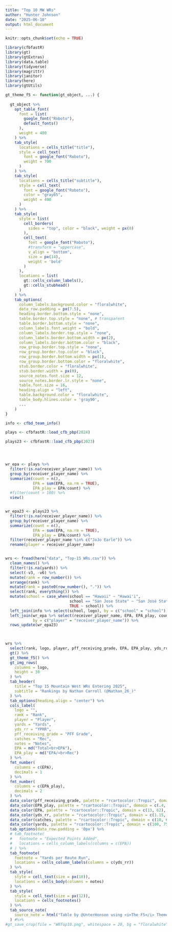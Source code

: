 ```yaml
---
title: "Top 10 MW WRs"
author: "Hunter Johnson"
date: "2025-06-10"
output: html_document
---
```


```r
knitr::opts_chunk$set(echo = TRUE)
```

```r

library(cfbfastR)
library(gt)
library(gtExtras)
library(data.table)
library(tidyverse)
library(magrittr)
library(janitor)
library(here)
library(gtUtils)

```

```r

gt_theme_f5 <- function(gt_object, ...) {
  
  gt_object %>%
    opt_table_font(
      font = list(
        google_font("Roboto"),
        default_fonts()
      ),
      weight = 400
    ) %>%
    tab_style(
      locations = cells_title("title"),
      style = cell_text(
        font = google_font("Roboto"),
        weight = 700
      )
    ) %>%
    tab_style(
      locations = cells_title("subtitle"),
      style = cell_text(
        font = google_font("Roboto"),
        color = "gray65",
        weight = 400
      )
    ) %>%
    tab_style(
      style = list(
        cell_borders(
          sides = "top", color = "black", weight = px(0)
        ),
        cell_text(
          font = google_font("Roboto"),
          #transform = "uppercase",
          v_align = "bottom",
          size = px(14),
          weight = 'bold'
        )
      ),
      locations = list(
        gt::cells_column_labels(),
        gt::cells_stubhead()
      )
    ) %>%
    tab_options(
      column_labels.background.color = "floralwhite",
      data_row.padding = px(7.5),
      heading.border.bottom.style = "none",
      table.border.top.style = "none", # transparent
      table.border.bottom.style = "none",
      column_labels.font.weight = "bold", 
      column_labels.border.top.style = "none",
      column_labels.border.bottom.width = px(2),
      column_labels.border.bottom.color = "black",
      row_group.border.top.style = "none",
      row_group.border.top.color = "black",
      row_group.border.bottom.width = px(1),
      row_group.border.bottom.color = "floralwhite",
      stub.border.color = "floralwhite",
      stub.border.width = px(0),
      source_notes.font.size = 12,
      source_notes.border.lr.style = "none",
      table.font.size = 16,
      heading.align = "left",
      table.background.color = "floralwhite",
      table_body.hlines.color = 'gray90',
      ...
    )
}

```

```r

info <- cfbd_team_info()

plays <- cfbfastR::load_cfb_pbp(2024)

plays23 <- cfbfastR::load_cfb_pbp(2023)




wr_epa <- plays %>%
  filter(!is.na(receiver_player_name)) %>%
  group_by(receiver_player_name) %>%
  summarize(count = n(),
            EPA = sum(EPA, na.rm = TRUE),
            EPA_play = EPA/count) %>%
  #filter(count > 100) %>%
  view()


wr_epa23 <- plays23 %>%
  filter(!is.na(receiver_player_name)) %>%
  group_by(receiver_player_name) %>%
  summarize(count = n(),
            EPA = sum(EPA, na.rm = TRUE),
            EPA_play = EPA/count) %>%
  filter(receiver_player_name %in% c("JoJo Earle")) %>%
  rename(player = receiver_player_name)


wrs <- fread(here("data", "Top-15 WRs.csv")) %>%
  clean_names() %>%
  filter(!is.na(yards)) %>%
  select(-v3, -v6) %>%
  mutate(rank = row_number()) %>%
  arrange(rank) %>%
  mutate(rank = paste0(row_number(), ".")) %>%
  select(rank, everything()) %>%
  mutate(school = case_when(school == "Hawaii" ~ "Hawai'i",
                            school == "San Jose State" ~ "San José State",
                            TRUE ~ school)) %>%
  left_join(info %>% select(school, logo), by = c("school" = "school")) %>% 
  left_join(wr_epa %>% select(receiver_player_name, EPA, EPA_play, count), 
            by = c("player" = "receiver_player_name")) %>%
  rows_update(wr_epa23)
  



```

```r

wrs %>%
  select(rank, logo, player, pff_receiving_grade, EPA, EPA_play, yds_rr, catches, yards, notes) %>%
  gt() %>%
  gt_theme_f5() %>%
  gt_img_rows(
    columns = logo,
    height = 30
  ) %>%
  tab_header(
    title = "Top 15 Mountain West WRs Entering 2025",
    subtitle = "Rankings by Nathan Carroll (@Nathan_26_)"
  ) %>%
  tab_options(heading.align = "center") %>%
  cols_label(
    logo = "",
    rank = "Rank",
    player = "Player",
    yards = "Yards",
    yds_rr = "YPRR",
    pff_receiving_grade = "PFF Grade",
    catches = "Rec",
    notes = "Notes",
    EPA = md("Total<br>EPA"),
    EPA_play = md("EPA/<br>Rec")
  ) %>%
  fmt_number(
    columns = c(EPA),
    decimals = 1
  ) %>%
  fmt_number(
    columns = c(EPA_play),
    decimals = 2
  ) %>%
  data_color(pff_receiving_grade, palette = "rcartocolor::Tropic", domain = c(55, 80), reverse = T) %>%
  data_color(EPA_play, palette = "rcartocolor::Tropic", domain = c(.4, 2.56), reverse = T) %>%
  data_color(EPA, palette = "rcartocolor::Tropic", domain = c(13, 62), reverse = T) %>%
  data_color(yds_rr, palette = "rcartocolor::Tropic", domain = c(1.15, 2.4), reverse = T) %>%
  data_color(catches, palette = "rcartocolor::Tropic", domain = c(10, 65), reverse = T) %>%
  data_color(yards, palette = "rcartocolor::Tropic", domain = c(100, 750), reverse = T) %>%
  tab_options(data_row.padding = '0px') %>%
  # tab_footnote(
  #   footnote = "Expected Points Added",
  #   locations = cells_column_labels(columns = c(EPA))
  # ) %>%
  tab_footnote(
    footnote = "Yards per Route Run",
    locations = cells_column_labels(columns = c(yds_rr))
  ) %>%
  tab_style(
    style = cell_text(size = px(10)),
    locations = cells_body(columns = notes)
  ) %>%
  tab_style(
    style = cell_text(size = px(12)),
    locations = cells_footnotes()
  ) %>%
  tab_source_note(
    source_note = html("Table by @UnterHonson using <i>The F5</i> Theme, Data by PFF")
  ) #%>%
#gt_save_crop(file = "WRTop10.png", whitespace = 20, bg = "floralwhite")
```


